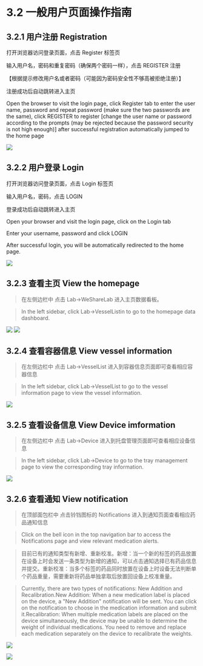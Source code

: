 # 3.2 一般用户页面操作指南

## 3.2.1 用户注册 Registration

打开浏览器访问登录页面，点击 Register 标签页

输入用户名，密码和重复密码（确保两个密码一样），点击 REGISTER 注册

【根据提示修改用户名或者密码（可能因为密码安全性不够高被拒绝注册）】

注册成功后自动跳转进入主页

Open the browser to visit the login page, click Register tab to enter the user name, password and repeat password (make sure the two passwords are the same), click REGISTER to register [change the user name or password according to the prompts (may be rejected because the password security is not high enough)] after successful registration automatically jumped to the home page

![](../../public/images/user-register-1.png)

## 3.2.2 用户登录 Login

打开浏览器访问登录页面，点击 Login 标签页

输入用户名，密码，点击 LOGIN

登录成功后自动跳转进入主页

Open your browser and visit the login page, click on the Login tab

Enter your username, password and click LOGIN

After successful login, you will be automatically redirected to the home page.

![](../../public/images/user-login-1.png)

## 3.2.3 查看主页 View the homepage

> 在左侧边栏中 点击 Lab->WeShareLab 进入主页数据看板。

> In the left sidebar, click Lab->VesselListin to go to the homepage data dashboard.

![](../../public/images/user-dashboard-1.png)
![](../../public/images/user-dashboard-2.png)

## 3.2.4 查看容器信息 View vessel information

> 在左侧边栏中 点击 Lab->VesselList 进入到容器信息页面即可查看相应容器信息

> In the left sidebar, click Lab->VesselList to go to the vessel information page to view the vessel information.

![](../../public/images/user-vessellist-1.png)

## 3.2.5 查看设备信息 View Device imformation

> 在左侧边栏中 点击 Lab->Device 进入到托盘管理页面即可查看相应设备信息

> In the left sidebar, click Lab->Device to go to the tray management page to view the corresponding tray information.

![](../../public/images/user-devicelist-1.png)

## 3.2.6 查看通知 View notification

> 在顶部面包栏中 点击铃铛图标的 Notifications 进入到通知页面查看相应药品通知信息

> Click on the bell icon in the top navigation bar to access the Notifications page and view relevant medication alerts.

> 目前已有的通知类型有新增、重新校准。新增：当一个新的标签的药品放置在设备上时会发送一条类型为新增的通知，可以点击通知选择已有药品信息并提交。重新校准：当多个标签的药品同时放置在设备上时设备无法判断单个药品重量，需要重新将药品单独拿取后放置回设备上校准重量。

> Currently, there are two types of notifications: New Addition and Recalibration.New Addition: When a new medication label is placed on the device, a "New Addition" notification will be sent. You can click on the notification to choose in the medication information and submit it.Recalibration: When multiple medication labels are placed on the device simultaneously, the device may be unable to determine the weight of individual medications. You need to remove and replace each medication separately on the device to recalibrate the weights.

![](../../public/images/admin-notice-1.png)

![](../../public/images/admin-notice-submit-1.png)
